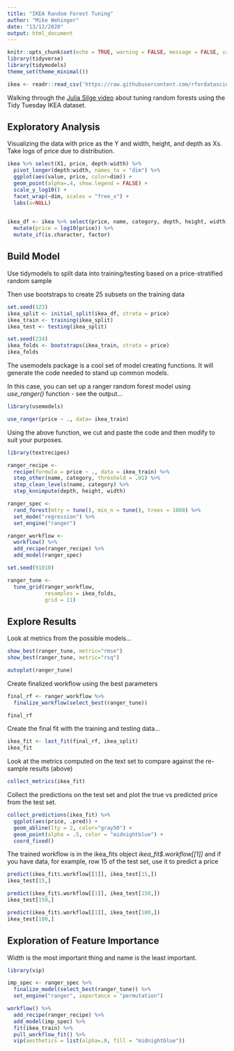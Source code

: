 ```yaml
---
title: "IKEA Random Forest Tuning"
author: "Mike Wehinger"
date: "13/12/2020"
output: html_document
---
```


```r
knitr::opts_chunk$set(echo = TRUE, warning = FALSE, message = FALSE, cache = TRUE)
library(tidyverse)
library(tidymodels)
theme_set(theme_minimal())

ikea <- readr::read_csv('https://raw.githubusercontent.com/rfordatascience/tidytuesday/master/data/2020/2020-11-03/ikea.csv')

```
Walking through the [Julia Silge video](https://juliasilge.com/blog/ikea-prices/) about tuning random forests using the Tidy Tuesday IKEA dataset.  

## Exploratory Analysis

Visualizing the data with price as the Y and width, height, and depth as Xs. Take logs of price due to distribution. 

```r
ikea %>% select(X1, price, depth:width) %>% 
  pivot_longer(depth:width, names_to = "dim") %>% 
  ggplot(aes(value, price, color=dim)) + 
  geom_point(alpha=.4, show.legend = FALSE) +
  scale_y_log10() + 
  facet_wrap(~dim, scales = "free_x") +
  labs(x=NULL)
  
```


```r

ikea_df <- ikea %>% select(price, name, category, depth, height, width) %>%
  mutate(price = log10(price)) %>% 
  mutate_if(is.character, factor)

```

## Build Model

Use tidymodels to split data into training/testing based on a price-stratified random sample  

Then use bootstraps to create 25 subsets on the training data

```r
set.seed(123)
ikea_split <- initial_split(ikea_df, strata = price)
ikea_train <- training(ikea_split)
ikea_test <- testing(ikea_split)

set.seed(234)
ikea_folds <- bootstraps(ikea_train, strata = price)
ikea_folds

```

The usemodels package is a cool set of model creating functions. It will generate the code needed to stand up common models.  

In this case, you can set up a ranger random forest model using *use_ranger()* function - see the output...

```r
library(usemodels)

use_ranger(price ~ ., data= ikea_train)


```

Using the above function, we cut and paste the code and then modify to suit your purposes. 

```r

library(textrecipes)

ranger_recipe <- 
  recipe(formula = price ~ ., data = ikea_train) %>% 
  step_other(name, category, threshold = .01) %>%
  step_clean_levels(name, category) %>%
  step_knnimpute(depth, height, width)

ranger_spec <- 
  rand_forest(mtry = tune(), min_n = tune(), trees = 1000) %>% 
  set_mode("regression") %>% 
  set_engine("ranger") 

ranger_workflow <- 
  workflow() %>% 
  add_recipe(ranger_recipe) %>% 
  add_model(ranger_spec) 

set.seed(91010)

ranger_tune <-
  tune_grid(ranger_workflow, 
            resamples = ikea_folds, 
            grid = 11)


```


## Explore Results

Look at metrics from the possible models...

```r
show_best(ranger_tune, metric="rmse")
show_best(ranger_tune, metric="rsq")

autoplot(ranger_tune)


```

Create finalized workflow using the best parameters 

```r

final_rf <- ranger_workflow %>%
  finalize_workflow(select_best(ranger_tune))

final_rf

```

Create the final fit with the training and testing data... 

```r

ikea_fit <- last_fit(final_rf, ikea_split)
ikea_fit


```

Look at the metrics computed on the text set to compare against the re-sample results (above) 

```r
collect_metrics(ikea_fit)
```

Collect the predictions on the test set and plot the true vs predicted price from the test set. 


```r
collect_predictions(ikea_fit) %>%
  ggplot(aes(price, .pred)) +
  geom_abline(lty = 2, color="gray50") +
  geom_point(alpha = .5, color = "midnightblue") + 
  coord_fixed()

```
The trained workflow is in the ikea_fits object *ikea_fit$.workflow[[1]]* and if you have data, for example, row 15 of the test set, use it to predict a price

```r
predict(ikea_fit$.workflow[[1]], ikea_test[15,])
ikea_test[15,]

predict(ikea_fit$.workflow[[1]], ikea_test[150,])
ikea_test[150,]

predict(ikea_fit$.workflow[[1]], ikea_test[100,])
ikea_test[100,]
```
## Exploration of Feature Importance

Width is the most important thing and name is the least important. 

```r
library(vip)

imp_spec <- ranger_spec %>% 
  finalize_model(select_best(ranger_tune)) %>%
  set_engine("ranger", importance = "permutation")

workflow() %>%
  add_recipe(ranger_recipe) %>%
  add_model(imp_spec) %>%
  fit(ikea_train) %>%
  pull_workflow_fit() %>%
  vip(aesthetics = list(alpha=.8, fill = "midnightblue"))


```

